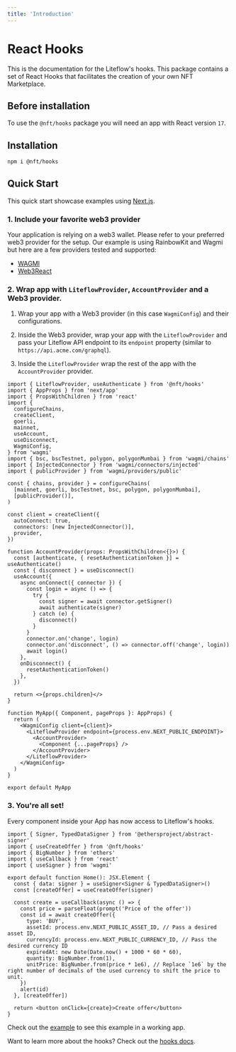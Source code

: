 ```yaml
---
title: 'Introduction'
---
```


# React Hooks

This is the documentation for the Liteflow's hooks. This package contains a set of React Hooks that facilitates the creation of your own NFT Marketplace.

## Before installation

To use the `@nft/hooks` package you will need an app with React version `17`.

## Installation

```bash
npm i @nft/hooks
```

## Quick Start

This quick start showcase examples using [Next.js](https://nextjs.org/docs/getting-started).

### 1. Include your favorite web3 provider

Your application is relying on a web3 wallet. Please refer to your preferred web3 provider for the setup. Our example is using RainbowKit and Wagmi but here are a few providers tested and supported:

- [WAGMI](https://wagmi.sh/)
- [Web3React](https://github.com/Uniswap/web3-react)

### 2. Wrap app with `LiteflowProvider`, `AccountProvider` and a Web3 provider.

1. Wrap your app with a Web3 provider (in this case `WagmiConfig`) and their configurations.

2. Inside the Web3 provider, wrap your app with the `LiteflowProvider` and pass your Liteflow API endpoint to its `endpoint` property (similar to `https://api.acme.com/graphql`).

3. Inside the `LiteflowProvider` wrap the rest of the app with the `AccountProvider` provider.

```tsx
import { LiteflowProvider, useAuthenticate } from '@nft/hooks'
import { AppProps } from 'next/app'
import { PropsWithChildren } from 'react'
import {
  configureChains,
  createClient,
  goerli,
  mainnet,
  useAccount,
  useDisconnect,
  WagmiConfig,
} from 'wagmi'
import { bsc, bscTestnet, polygon, polygonMumbai } from 'wagmi/chains'
import { InjectedConnector } from 'wagmi/connectors/injected'
import { publicProvider } from 'wagmi/providers/public'

const { chains, provider } = configureChains(
  [mainnet, goerli, bscTestnet, bsc, polygon, polygonMumbai],
  [publicProvider()],
)

const client = createClient({
  autoConnect: true,
  connectors: [new InjectedConnector()],
  provider,
})

function AccountProvider(props: PropsWithChildren<{}>) {
  const [authenticate, { resetAuthenticationToken }] = useAuthenticate()
  const { disconnect } = useDisconnect()
  useAccount({
    async onConnect({ connector }) {
      const login = async () => {
        try {
          const signer = await connector.getSigner()
          await authenticate(signer)
        } catch (e) {
          disconnect()
        }
      }
      connector.on('change', login)
      connector.on('disconnect', () => connector.off('change', login))
      await login()
    },
    onDisconnect() {
      resetAuthenticationToken()
    },
  })

  return <>{props.children}</>
}

function MyApp({ Component, pageProps }: AppProps) {
  return (
    <WagmiConfig client={client}>
      <LiteflowProvider endpoint={process.env.NEXT_PUBLIC_ENDPOINT}>
        <AccountProvider>
          <Component {...pageProps} />
        </AccountProvider>
      </LiteflowProvider>
    </WagmiConfig>
  )
}

export default MyApp
```

### 3. You're all set!

Every component inside your App has now access to Liteflow's hooks.

```tsx
import { Signer, TypedDataSigner } from '@ethersproject/abstract-signer'
import { useCreateOffer } from '@nft/hooks'
import { BigNumber } from 'ethers'
import { useCallback } from 'react'
import { useSigner } from 'wagmi'

export default function Home(): JSX.Element {
  const { data: signer } = useSigner<Signer & TypedDataSigner>()
  const [createOffer] = useCreateOffer(signer)

  const create = useCallback(async () => {
    const price = parseFloat(prompt('Price of the offer'))
    const id = await createOffer({
      type: 'BUY',
      assetId: process.env.NEXT_PUBLIC_ASSET_ID, // Pass a desired asset ID,
      currencyId: process.env.NEXT_PUBLIC_CURRENCY_ID, // Pass the desired currency ID
      expiredAt: new Date(Date.now() + 1000 * 60 * 60),
      quantity: BigNumber.from(1),
      unitPrice: BigNumber.from(price * 1e6), // Replace `1e6` by the right number of decimals of the used currency to shift the price to unit.
    })
    alert(id)
  }, [createOffer])

  return <button onClick={create}>Create offer</button>
}
```

Check out the [example](https://github.com/liteflow-labs/liteflow-js/tree/main/example) to see this example in a working app.

Want to learn more about the hooks? Check out the [hooks docs](./hooks).
